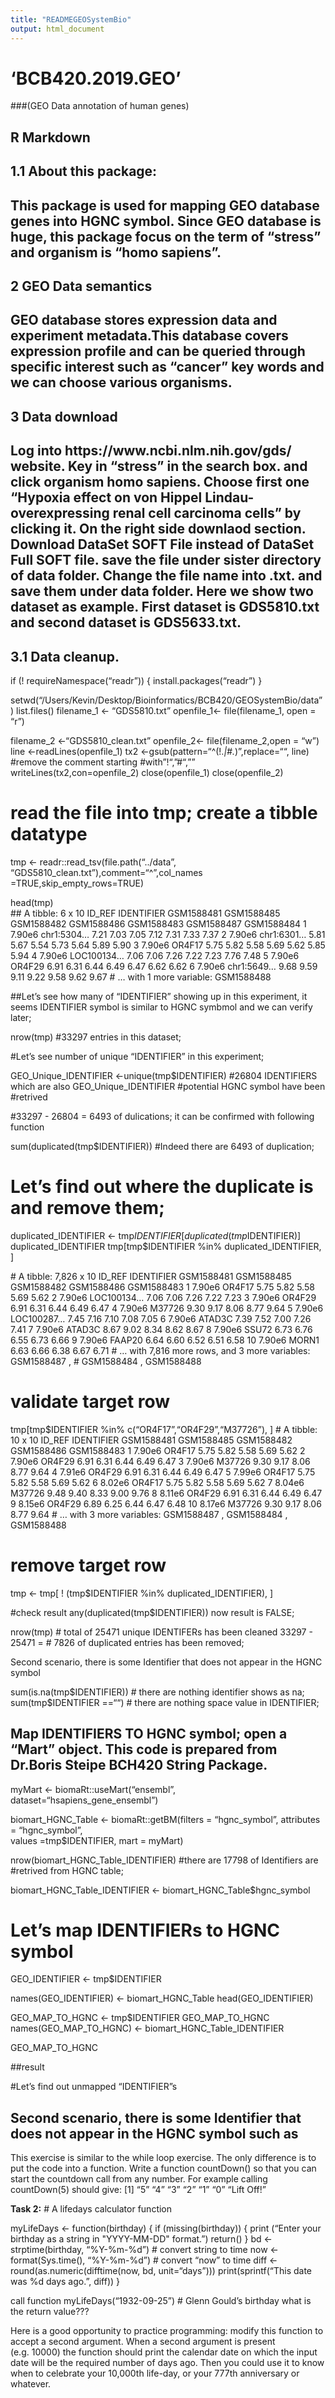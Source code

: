 ```yaml
---
title: "READMEGEOSystemBio"
output: html_document
---
```



# 'BCB420.2019.GEO'
###(GEO Data annotation of human genes)

## R Markdown

## 1.1 About this package:
## This package is used for mapping GEO database genes into HGNC symbol. Since GEO database is huge, this package focus on the term of "stress" and organism is "homo sapiens".

## 2 GEO Data semantics

## GEO database stores expression data and experiment metadata.This database covers expression profile and can be queried through specific interest such as "cancer" key words and we can choose various organisms. 




## 3 Data download 
## Log into https://www.ncbi.nlm.nih.gov/gds/ website. Key in "stress" in the search box. and click organism homo sapiens. Choose first one "Hypoxia effect on von Hippel Lindau-overexpressing renal cell carcinoma cells" by clicking it. On the right side downlaod section. Download DataSet SOFT File instead of DataSet Full SOFT file. save the file under sister directory of data folder. Change the file name into .txt. and save them under data folder. Here we show two dataset as example. First dataset is GDS5810.txt and second dataset is GDS5633.txt.  


## 3.1 Data cleanup.  

if (! requireNamespace("readr")) {
  install.packages("readr")
}


setwd("/Users/Kevin/Desktop/Bioinformatics/BCB420/GEOSystemBio/data")
list.files()
filename_1 <- "GDS5810.txt"
openfile_1<- file(filename_1, open = "r")

filename_2 <-"GDS5810_clean.txt"
openfile_2<- file(filename_2,open = "w")
line <-readLines(openfile_1)
tx2 <-gsub(pattern="^(!.*|#.*)",replace="", line) #remove the comment starting                                                     #with "!","#","" 
writeLines(tx2,con=openfile_2)
close(openfile_1)
close(openfile_2)


# read the file into tmp; create a tibble datatype      


tmp <- readr::read_tsv(file.path("../data", "GDS5810_clean.txt"),comment="^",col_names =TRUE,skip_empty_rows=TRUE)

                      
head(tmp)              
## A tibble: 6 x 10
  ID_REF IDENTIFIER GSM1588481 GSM1588485 GSM1588482 GSM1588486 GSM1588483 GSM1588487 GSM1588484
   <dbl> <chr>           <dbl>      <dbl>      <dbl>      <dbl>      <dbl>      <dbl>      <dbl>
1 7.90e6 chr1:5304…       7.21       7.03       7.05       7.12       7.31       7.33       7.37
2 7.90e6 chr1:6301…       5.81       5.67       5.54       5.73       5.64       5.89       5.90
3 7.90e6 OR4F17           5.75       5.82       5.58       5.69       5.62       5.85       5.94
4 7.90e6 LOC100134…       7.06       7.06       7.26       7.22       7.23       7.76       7.48
5 7.90e6 OR4F29           6.91       6.31       6.44       6.49       6.47       6.62       6.62
6 7.90e6 chr1:5649…       9.68       9.59       9.11       9.22       9.58       9.62       9.67
# … with 1 more variable: GSM1588488 <dbl>

    
##Let's see how many of "IDENTIFIER" showing up in this experiment, it seems IDENTIFIER symbol is similar to HGNC symbmol and we can verify later;

nrow(tmp)  #33297 entries in this dataset; 

#Let's see number of unique "IDENTIFIER" in this experiment; 


GEO_Unique_IDENTIFIER <-unique(tmp$IDENTIFIER) #26804 IDENTIFIERS which are also
GEO_Unique_IDENTIFIER                         #potential HGNC symbol have been                                                 #retrived

#33297 - 26804 = 6493 of dulications; it can be confirmed with following function

sum(duplicated(tmp$IDENTIFIER)) #Indeed there are 6493 of duplication; 

# Let's find out where the duplicate is and remove them;  

 duplicated_IDENTIFIER <- tmp$IDENTIFIER[duplicated(tmp$IDENTIFIER)]
 duplicated_IDENTIFIER
 tmp[tmp$IDENTIFIER %in% duplicated_IDENTIFIER, ] 
 
 # A tibble: 7,826 x 10
   ID_REF IDENTIFIER GSM1588481 GSM1588485 GSM1588482 GSM1588486 GSM1588483
    <dbl> <chr>           <dbl>      <dbl>      <dbl>      <dbl>      <dbl>
 1 7.90e6 OR4F17           5.75       5.82       5.58       5.69       5.62
 2 7.90e6 LOC100134…       7.06       7.06       7.26       7.22       7.23
 3 7.90e6 OR4F29           6.91       6.31       6.44       6.49       6.47
 4 7.90e6 M37726           9.30       9.17       8.06       8.77       9.64
 5 7.90e6 LOC100287…       7.45       7.16       7.10       7.08       7.05
 6 7.90e6 ATAD3C           7.39       7.52       7.00       7.26       7.41
 7 7.90e6 ATAD3C           8.67       9.02       8.34       8.62       8.67
 8 7.90e6 SSU72            6.73       6.76       6.55       6.73       6.66
 9 7.90e6 FAAP20           6.64       6.60       6.52       6.51       6.58
10 7.90e6 MORN1            6.63       6.66       6.38       6.67       6.71
# … with 7,816 more rows, and 3 more variables: GSM1588487 <dbl>,
#   GSM1588484 <dbl>, GSM1588488 <dbl>
 
# validate target row 
tmp[tmp$IDENTIFIER %in% c("OR4F17","OR4F29","M37726"), ]
# A tibble: 10 x 10
   ID_REF IDENTIFIER GSM1588481 GSM1588485 GSM1588482 GSM1588486 GSM1588483
    <dbl> <chr>           <dbl>      <dbl>      <dbl>      <dbl>      <dbl>
 1 7.90e6 OR4F17           5.75       5.82       5.58       5.69       5.62
 2 7.90e6 OR4F29           6.91       6.31       6.44       6.49       6.47
 3 7.90e6 M37726           9.30       9.17       8.06       8.77       9.64
 4 7.91e6 OR4F29           6.91       6.31       6.44       6.49       6.47
 5 7.99e6 OR4F17           5.75       5.82       5.58       5.69       5.62
 6 8.02e6 OR4F17           5.75       5.82       5.58       5.69       5.62
 7 8.04e6 M37726           9.48       9.40       8.33       9.00       9.76
 8 8.11e6 OR4F29           6.91       6.31       6.44       6.49       6.47
 9 8.15e6 OR4F29           6.89       6.25       6.44       6.47       6.48
10 8.17e6 M37726           9.30       9.17       8.06       8.77       9.64
# … with 3 more variables: GSM1588487 <dbl>, GSM1588484 <dbl>, GSM1588488 <dbl>

# remove target row
tmp <- tmp[ ! (tmp$IDENTIFIER %in% duplicated_IDENTIFIER), ]
 
#check result
 any(duplicated(tmp$IDENTIFIER))  now result is FALSE; 
 
 nrow(tmp) # total of 25471 unique IDENTIFERs has been cleaned 33297 - 25471 =              # 7826 of duplicated entries has been removed;  

 



Second scenario, there is some Identifier that does not appear in the HGNC symbol

   sum(is.na(tmp$IDENTIFIER)) # there are nothing identifier shows as na;
   sum(tmp$IDENTIFIER =="") # there are nothing space value in IDENTIFIER; 
  
 
## Map IDENTIFIERS TO HGNC symbol; open a "Mart" object. This code is prepared from Dr.Boris Steipe BCH420 String Package. 

 myMart <- biomaRt::useMart("ensembl", dataset="hsapiens_gene_ensembl")


 biomart_HGNC_Table <- biomaRt::getBM(filters = "hgnc_symbol",
                             attributes = "hgnc_symbol",  
                             values =tmp$IDENTIFIER,
                             mart = myMart)
                             

 nrow(biomart_HGNC_Table_IDENTIFIER)  #there are 17798 of Identifiers are  
                                      #retrived from HGNC table; 
                              
 biomart_HGNC_Table_IDENTIFIER <- biomart_HGNC_Table$hgnc_symbol
 
 
# Let's map IDENTIFIERs to HGNC symbol

GEO_IDENTIFIER <- tmp$IDENTIFIER

names(GEO_IDENTIFIER) <- biomart_HGNC_Table
head(GEO_IDENTIFIER)

GEO_MAP_TO_HGNC <- tmp$IDENTIFIER
GEO_MAP_TO_HGNC
names(GEO_MAP_TO_HGNC) <- biomart_HGNC_Table_IDENTIFIER

GEO_MAP_TO_HGNC

##result



#Let's find out unmapped "IDENTIFIER"s

## Second scenario, there is some Identifier that does not appear in the HGNC symbol such as 




This exercise is similar to the while loop exercise. The only difference is to put the code into a function. Write a function countDown() so that you can start the countdown call from any number. For example calling countDown(5) should give: [1]  "5"          "4"          "3"          "2"          "1"          "0"          "Lift Off!"

<b>Task 2:</b>
# A lifedays calculator function
 
myLifeDays <- function(birthday) {
  if (missing(birthday)) {
    print ("Enter your birthday as a string in \"YYYY-MM-DD\" format.")
    return()
  }
  bd <- strptime(birthday, "%Y-%m-%d") # convert string to time
  now <- format(Sys.time(), "%Y-%m-%d") # convert "now" to time
  diff <- round(as.numeric(difftime(now, bd, unit="days")))
  print(sprintf("This date was %d days ago.", diff))
}

call function myLifeDays("1932-09-25")  # Glenn Gould's birthday 
what is the return value???

Here is a good opportunity to practice programming: modify this function to accept a second argument. When a second argument is present (e.g. 10000) the function should print the calendar date on which the input date will be the required number of days ago. Then you could use it to know when to celebrate your 10,000th life-day, or your 777th anniversary or whatever.



